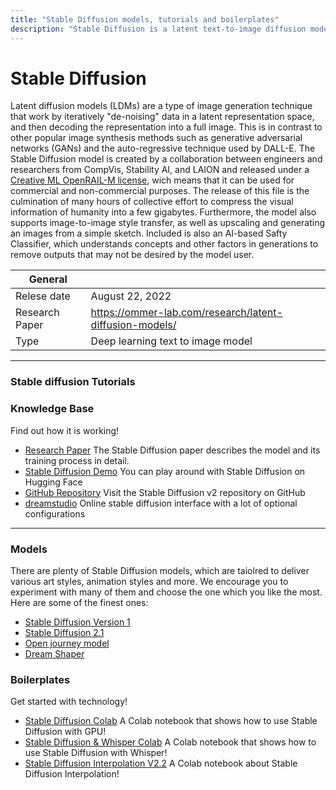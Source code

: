 ```yaml
---
title: "Stable Diffusion models, tutorials and boilerplates" 
description: "Stable Diffusion is a latent text-to-image diffusion model capable of generating stylized and photo-realistic images. It is pre-trained on a subset of of the LAION-5B dataset and the model can be run at home on a consumer grade graphics card so everyone can create stunning art within seconds."
---
```


# Stable Diffusion

Latent diffusion models (LDMs) are a type of image generation technique that work by iteratively "de-noising"
data in a latent representation space, and then decoding the representation into a full image. This is in contrast
to other popular image synthesis methods such as generative adversarial networks (GANs) and the auto-regressive technique
used by DALL-E. The Stable Diffusion model is created by a collaboration between engineers and researchers from CompVis,
Stability AI, and LAION and released under
a [Creative ML OpenRAIL-M license](https://huggingface.co/spaces/CompVis/stable-diffusion-license), wich means that
it can be used for commercial and non-commercial purposes. The release of this file is the culmination of many hours
of collective effort to compress the visual information of humanity into a few gigabytes. Furthermore, the model
also supports image-to-image style transfer, as well as upscaling and generating an images from a simple sketch.
Included is also an AI-based Safty Classifier, which understands concepts and other factors in generations to
remove outputs that may not be desired by the model user.

| General        |                                                                                            |
| -------------- | ------------------------------------------------------------------------------------------ |
| Relese date    | August 22, 2022                                                                            |                                                     |
| Research Paper | https://ommer-lab.com/research/latent-diffusion-models/                                    |
| Type           | Deep learning text to image model                                                          |

---

### Stable diffusion Tutorials

<TechTutorials/>

### Knowledge Base

Find out how it is working!

- [Research Paper](https://ommer-lab.com/research/latent-diffusion-models/) The Stable Diffusion paper describes the model and its training process in detail.
- [Stable Diffusion Demo](https://huggingface.co/spaces/stabilityai/stable-diffusion) You can play around with Stable Diffusion on Hugging Face
- [GitHub Repository](https://github.com/Stability-AI/stablediffusion) Visit the Stable Diffusion v2 repository on GitHub
- [dreamstudio](https://beta.dreamstudio.ai/) Online stable diffusion interface with a lot of optional configurations

---

### Models

There are plenty of Stable Diffusion models, which are taiolred to deliver various art styles, animation styles and more. We encourage you to experiment with many of them and choose the one which you like the most. Here are some of the finest ones:

- [Stable Diffusion Version 1](https://huggingface.co/CompVis/stable-diffusion)
- [Stable Diffusion 2.1](https://huggingface.co/stabilityai/stable-diffusion-2-1)
- [Open journey model](https://huggingface.co/prompthero/openjourney)
- [Dream Shaper](https://civitai.com/models/4384/dreamshaper)

### Boilerplates

Get started with technology!

- [Stable Diffusion Colab](https://colab.research.google.com/github/huggingface/notebooks/blob/main/diffusers/stable_diffusion.ipynb) A Colab notebook that shows how to use Stable Diffusion with GPU!
- [Stable Diffusion & Whisper Colab](https://colab.research.google.com/drive/1Qy_Ihe_XFUW5bYfSqY-scHZ6-o7t7O5Z?usp=sharing) A Colab notebook that shows how to use Stable Diffusion with Whisper!
- [Stable Diffusion Interpolation V2.2](https://colab.research.google.com/drive/1EHZtFjQoRr-bns1It5mTcOVyZzZD9bBc?usp=sharing) A Colab notebook about Stable Diffusion Interpolation!

